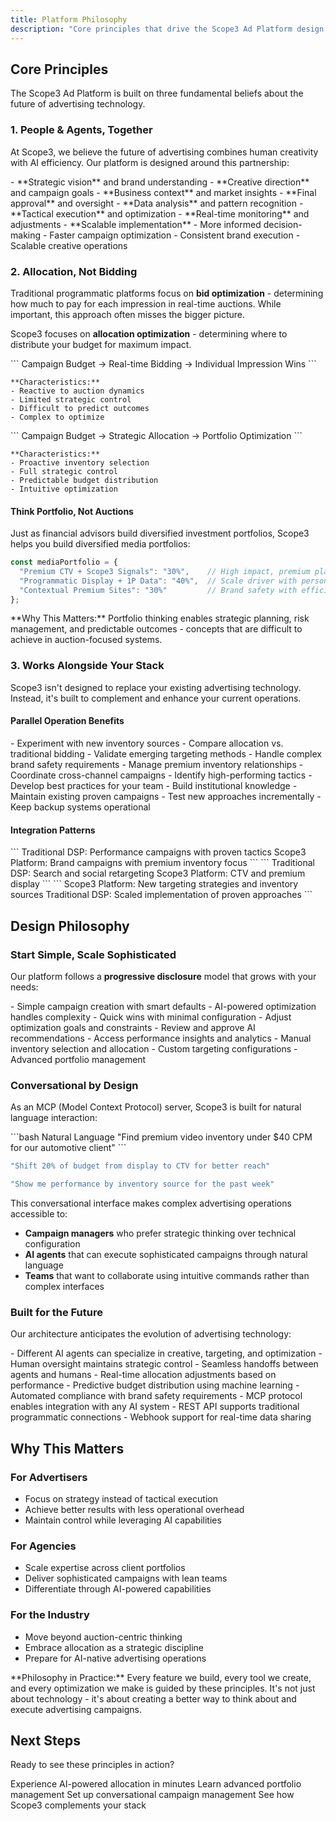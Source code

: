 ```yaml
---
title: Platform Philosophy
description: "Core principles that drive the Scope3 Ad Platform design and approach"
---
```


## Core Principles

The Scope3 Ad Platform is built on three fundamental beliefs about the future of advertising technology.

### 1. People & Agents, Together

At Scope3, we believe the future of advertising combines human creativity with AI efficiency. Our platform is designed around this partnership:

<AccordionGroup>
  <Accordion title="Humans provide">
    - **Strategic vision** and brand understanding
    - **Creative direction** and campaign goals  
    - **Business context** and market insights
    - **Final approval** and oversight
  </Accordion>

  <Accordion title="AI Agents provide">
    - **Data analysis** and pattern recognition
    - **Tactical execution** and optimization
    - **Real-time monitoring** and adjustments
    - **Scalable implementation**
  </Accordion>

  <Accordion title="Together they create">
    - More informed decision-making
    - Faster campaign optimization
    - Consistent brand execution
    - Scalable creative operations
  </Accordion>
</AccordionGroup>

### 2. Allocation, Not Bidding

Traditional programmatic platforms focus on **bid optimization** - determining how much to pay for each impression in real-time auctions. While important, this approach often misses the bigger picture.

Scope3 focuses on **allocation optimization** - determining where to distribute your budget for maximum impact.

<Tabs>
  <Tab title="Traditional Bidding">
    ```
    Campaign Budget → Real-time Bidding → Individual Impression Wins
    ```
    
    **Characteristics:**
    - Reactive to auction dynamics
    - Limited strategic control
    - Difficult to predict outcomes
    - Complex to optimize
  </Tab>
  <Tab title="Scope3 Allocation">
    ```
    Campaign Budget → Strategic Allocation → Portfolio Optimization
    ```
    
    **Characteristics:**
    - Proactive inventory selection
    - Full strategic control
    - Predictable budget distribution
    - Intuitive optimization
  </Tab>
</Tabs>

#### Think Portfolio, Not Auctions

Just as financial advisors build diversified investment portfolios, Scope3 helps you build diversified media portfolios:

```javascript
const mediaPortfolio = {
  "Premium CTV + Scope3 Signals": "30%",    // High impact, premium placement
  "Programmatic Display + 1P Data": "40%",  // Scale driver with personalization  
  "Contextual Premium Sites": "30%"         // Brand safety with efficiency
};
```

<Note>
**Why This Matters:** Portfolio thinking enables strategic planning, risk management, and predictable outcomes - concepts that are difficult to achieve in auction-focused systems.
</Note>

### 3. Works Alongside Your Stack

Scope3 isn't designed to replace your existing advertising technology. Instead, it's built to complement and enhance your current operations.

#### Parallel Operation Benefits

<CardGroup cols={2}>
  <Card title="Test New Approaches" icon="flask">
    - Experiment with new inventory sources
    - Compare allocation vs. traditional bidding  
    - Validate emerging targeting methods
  </Card>
  <Card title="Optimize Specific Use Cases" icon="target">
    - Handle complex brand safety requirements
    - Manage premium inventory relationships
    - Coordinate cross-channel campaigns
  </Card>
  <Card title="Scale What Works" icon="chart-line">
    - Identify high-performing tactics
    - Develop best practices for your team
    - Build institutional knowledge
  </Card>
  <Card title="Reduce Risk" icon="shield">
    - Maintain existing proven campaigns
    - Test new approaches incrementally
    - Keep backup systems operational
  </Card>
</CardGroup>

#### Integration Patterns

<Tabs>
  <Tab title="Complementary Campaigns">
    ```
    Traditional DSP: Performance campaigns with proven tactics
    Scope3 Platform: Brand campaigns with premium inventory focus
    ```
  </Tab>
  <Tab title="Channel Specialization">
    ```
    Traditional DSP: Search and social retargeting
    Scope3 Platform: CTV and premium display
    ```
  </Tab>
  <Tab title="Testing Ground">
    ```
    Scope3 Platform: New targeting strategies and inventory sources
    Traditional DSP: Scaled implementation of proven approaches
    ```
  </Tab>
</Tabs>

## Design Philosophy

### Start Simple, Scale Sophisticated

Our platform follows a **progressive disclosure** model that grows with your needs:

<Steps>
  <Step title="Level 1: Get Started">
    - Simple campaign creation with smart defaults
    - AI-powered optimization handles complexity
    - Quick wins with minimal configuration
  </Step>
  <Step title="Level 2: Fine-tune">
    - Adjust optimization goals and constraints
    - Review and approve AI recommendations
    - Access performance insights and analytics
  </Step>
  <Step title="Level 3: Take Control">
    - Manual inventory selection and allocation
    - Custom targeting configurations
    - Advanced portfolio management
  </Step>
</Steps>

### Conversational by Design

As an MCP (Model Context Protocol) server, Scope3 is built for natural language interaction:

<CodeGroup>
```bash Natural Language
"Find premium video inventory under $40 CPM for our automotive client"
```

```bash Strategic Requests
"Shift 20% of budget from display to CTV for better reach"
```

```bash Performance Analysis
"Show me performance by inventory source for the past week"
```
</CodeGroup>

This conversational interface makes complex advertising operations accessible to:
- **Campaign managers** who prefer strategic thinking over technical configuration
- **AI agents** that can execute sophisticated campaigns through natural language
- **Teams** that want to collaborate using intuitive commands rather than complex interfaces

### Built for the Future

Our architecture anticipates the evolution of advertising technology:

<AccordionGroup>
  <Accordion title="Multi-Agent Coordination">
    - Different AI agents can specialize in creative, targeting, and optimization
    - Human oversight maintains strategic control
    - Seamless handoffs between agents and humans
  </Accordion>

  <Accordion title="Dynamic Optimization">
    - Real-time allocation adjustments based on performance
    - Predictive budget distribution using machine learning
    - Automated compliance with brand safety requirements
  </Accordion>

  <Accordion title="Flexible Integration">
    - MCP protocol enables integration with any AI system
    - REST API supports traditional programmatic connections
    - Webhook support for real-time data sharing
  </Accordion>
</AccordionGroup>

## Why This Matters

### For Advertisers
- Focus on strategy instead of tactical execution
- Achieve better results with less operational overhead
- Maintain control while leveraging AI capabilities

### For Agencies
- Scale expertise across client portfolios
- Deliver sophisticated campaigns with lean teams
- Differentiate through AI-powered capabilities

### For the Industry
- Move beyond auction-centric thinking
- Embrace allocation as a strategic discipline
- Prepare for AI-native advertising operations

<Tip>
**Philosophy in Practice:** Every feature we build, every tool we create, and every optimization we make is guided by these principles. It's not just about technology - it's about creating a better way to think about and execute advertising campaigns.
</Tip>

## Next Steps

Ready to see these principles in action?

<CardGroup cols={2}>
  <Card
    title="Try Built-in Optimization"
    icon="sparkles"
    href="/quickstart/first-campaign"
  >
    Experience AI-powered allocation in minutes
  </Card>
  <Card
    title="Explore Granular Control"
    icon="sliders"
    href="/concepts/optimization-modes"
  >
    Learn advanced portfolio management
  </Card>
  <Card
    title="Natural Language Interface"
    icon="comments"
    href="/mcp/overview"
  >
    Set up conversational campaign management
  </Card>
  <Card
    title="Platform Integration"
    icon="link"
    href="/migration/overview"
  >
    See how Scope3 complements your stack
  </Card>
</CardGroup>